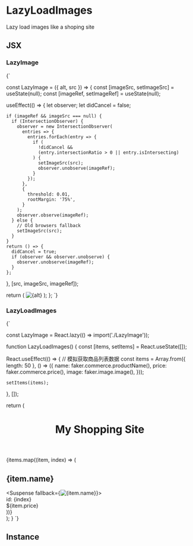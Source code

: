 <!-- Calculator-MDX-Documentation.mdx -->



# LazyLoadImages

Lazy load images like a shoping site

## JSX

### LazyImage
<SyntaxHighlighter language="jsx" style={okaidia}>
  {`
 
const LazyImage = ({ alt, src }) => {
  const [imageSrc, setImageSrc] = useState(null);
  const [imageRef, setImageRef] = useState(null);
 
  useEffect(() => {
    let observer;
    let didCancel = false;
 
    if (imageRef && imageSrc === null) {
      if (IntersectionObserver) {
        observer = new IntersectionObserver(
          entries => {
            entries.forEach(entry => {
              if (
                !didCancel &&
                (entry.intersectionRatio > 0 || entry.isIntersecting)
              ) {
                setImageSrc(src);
                observer.unobserve(imageRef);
              }
            });
          },
          {
            threshold: 0.01,
            rootMargin: '75%',
          }
        );
        observer.observe(imageRef);
      } else {
        // Old browsers fallback
        setImageSrc(src);
      }
    }
    return () => {
      didCancel = true;
      if (observer && observer.unobserve) {
        observer.unobserve(imageRef);
      }
    };
  }, [src, imageSrc, imageRef]);
 
  return (
    <img
      ref={setImageRef}
      alt={alt}
      src={imageSrc}
    />
  );
};
  `}
</SyntaxHighlighter>

### LazyLoadImages
<SyntaxHighlighter language="jsx" style={okaidia}>
  {`
 
const LazyImage = React.lazy(() => import('./LazyImage'));
 
function LazyLoadImages() {
  const [items, setItems] = React.useState([]);
 
  React.useEffect(() => {
    // 模拟获取商品列表数据
    const items = Array.from({ length: 50 }, () => ({
      name: faker.commerce.productName(),
      price: faker.commerce.price(),
      image: faker.image.image(),
    }));
 
    setItems(items);
  }, []);
 
  return (
    <div className="App">
      <header>
        <h1>My Shopping Site</h1>
      </header>
      <main>
        <div className="product-list">
          {items.map((item, index) => (
            <div className="product" key={index}>
              <h2>{item.name}</h2>
              <Suspense fallback={<img alt={item.name} src={item.image} />}>
                <LazyImage alt={item.name} src={item.image} />
              </Suspense>
              <div className="id">id: {index}</div>
              <div className="price">$\{item.price}</div>
            </div>
          ))}
        </div>
      </main>
    </div>
  );
}
  `}
</SyntaxHighlighter>

## Instance
<LazyLoadImages />
